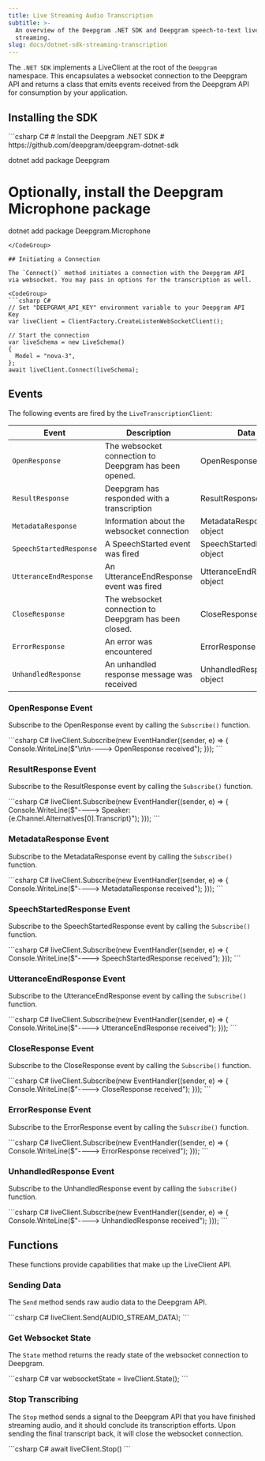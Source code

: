 ```yaml
---
title: Live Streaming Audio Transcription
subtitle: >-
  An overview of the Deepgram .NET SDK and Deepgram speech-to-text live
  streaming.
slug: docs/dotnet-sdk-streaming-transcription
---
```



The `.NET SDK` implements a LiveClient at the root of the `Deepgram` namespace. This encapsulates a websocket connection to the Deepgram API and returns a class that emits events received from the Deepgram API for consumption by your application.

## Installing the SDK

<CodeGroup>
  ```csharp C#
  # Install the Deepgram .NET SDK
  # https://github.com/deepgram/deepgram-dotnet-sdk

  dotnet add package Deepgram

  # Optionally, install the Deepgram Microphone package
  dotnet add package Deepgram.Microphone
  ```
</CodeGroup>

## Initiating a Connection

The `Connect()` method initiates a connection with the Deepgram API via websocket. You may pass in options for the transcription as well.

<CodeGroup>
  ```csharp C#
  // Set "DEEPGRAM_API_KEY" environment variable to your Deepgram API Key
  var liveClient = ClientFactory.CreateListenWebSocketClient();

  // Start the connection
  var liveSchema = new LiveSchema()
  {
    Model = "nova-3",
  };
  await liveClient.Connect(liveSchema);
  ```
</CodeGroup>

## Events

The following events are fired by the `LiveTranscriptionClient`:

| Event                   | Description                                           | Data                         |
| ----------------------- | ----------------------------------------------------- | ---------------------------- |
| `OpenResponse`          | The websocket connection to Deepgram has been opened. | OpenResponse object          |
| `ResultResponse`        | Deepgram has responded with a transcription           | ResultResponse object        |
| `MetadataResponse`      | Information about the websocket connection            | MetadataResponse object      |
| `SpeechStartedResponse` | A SpeechStarted event was fired                       | SpeechStartedResponse object |
| `UtteranceEndResponse`  | An UtteranceEndResponse event was fired               | UtteranceEndResponse object  |
| `CloseResponse`         | The websocket connection to Deepgram has been closed. | CloseResponse object         |
| `ErrorResponse`         | An error was encountered                              | ErrorResponse object         |
| `UnhandledResponse`     | An unhandled response message was received            | UnhandledResponse object     |

### OpenResponse Event

Subscribe to the OpenResponse event by calling the `Subscribe()` function.

<CodeGroup>
  ```csharp C#
  liveClient.Subscribe(new EventHandler<OpenResponse>((sender, e) =>
  {
  	Console.WriteLine($"\n\n----> OpenResponse received");
  }));
  ```
</CodeGroup>

### ResultResponse Event

Subscribe to the ResultResponse event by calling the `Subscribe()` function.

<CodeGroup>
  ```csharp C#
  liveClient.Subscribe(new EventHandler<ResultResponse>((sender, e) =>
  {
  	Console.WriteLine($"----> Speaker: {e.Channel.Alternatives[0].Transcript}");
  }));
  ```
</CodeGroup>

### MetadataResponse Event

Subscribe to the MetadataResponse event by calling the `Subscribe()` function.

<CodeGroup>
  ```csharp C#
  liveClient.Subscribe(new EventHandler<MetadataResponse>((sender, e) =>
  {
  	Console.WriteLine($"----> MetadataResponse received");
  }));
  ```
</CodeGroup>

### SpeechStartedResponse Event

Subscribe to the SpeechStartedResponse event by calling the `Subscribe()` function.

<CodeGroup>
  ```csharp C#
  liveClient.Subscribe(new EventHandler<SpeechStartedResponse>((sender, e) =>
  {
  	Console.WriteLine($"----> SpeechStartedResponse received");
  }));
  ```
</CodeGroup>

### UtteranceEndResponse Event

Subscribe to the UtteranceEndResponse event by calling the `Subscribe()` function.

<CodeGroup>
  ```csharp C#
  liveClient.Subscribe(new EventHandler<UtteranceEndResponse>((sender, e) =>
  {
  	Console.WriteLine($"----> UtteranceEndResponse received");
  }));
  ```
</CodeGroup>

### CloseResponse Event

Subscribe to the CloseResponse event by calling the `Subscribe()` function.

<CodeGroup>
  ```csharp C#
  liveClient.Subscribe(new EventHandler<CloseResponse>((sender, e) =>
  {
  	Console.WriteLine($"----> CloseResponse received");
  }));
  ```
</CodeGroup>

### ErrorResponse Event

Subscribe to the ErrorResponse event by calling the `Subscribe()` function.

<CodeGroup>
  ```csharp C#
  liveClient.Subscribe(new EventHandler<ErrorResponse>((sender, e) =>
  {
  	Console.WriteLine($"----> ErrorResponse received");
  }));
  ```
</CodeGroup>

### UnhandledResponse Event

Subscribe to the UnhandledResponse event by calling the `Subscribe()` function.

<CodeGroup>
  ```csharp C#
  liveClient.Subscribe(new EventHandler<UnhandledResponse>((sender, e) =>
  {
  	Console.WriteLine($"----> UnhandledResponse received");
  }));
  ```
</CodeGroup>

## Functions

These functions provide capabilities that make up the LiveClient API.

### Sending Data

The `Send` method sends raw audio data to the Deepgram API.

<CodeGroup>
  ```csharp C#
  liveClient.Send(AUDIO_STREAM_DATA);
  ```
</CodeGroup>

### Get Websocket State

The `State` method returns the ready state of the websocket connection to Deepgram.

<CodeGroup>
  ```csharp C#
  var websocketState = liveClient.State();
  ```
</CodeGroup>

### Stop Transcribing

The `Stop` method sends a signal to the Deepgram API that you have finished streaming audio, and it should conclude its transcription efforts. Upon sending the final transcript back, it will close the websocket connection.

<CodeGroup>
  ```csharp C#
  await liveClient.Stop()
  ```
</CodeGroup>
